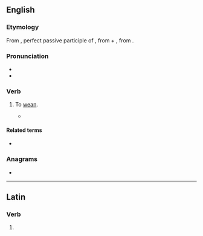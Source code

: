 ==English==

===Etymology===
From {{der|en|la|ablactātus}}, perfect passive participle of {{m|la|ablactō||wean}}, from {{m|la|ab}} + {{m|la|lactō||suckle}}, from {{m|la|lac||milk}}.

===Pronunciation===
* {{IPA|en|/ˌæblækˈteɪt/}}
* {{audio|en|LL-Q1860 (eng)-Vealhurl-ablacate.wav|Audio (UK)}}

===Verb===
{{en-verb}}

# {{lb|en|rare}} To [[wean]].
#* {{quote-book|en|title=Edible Medicinal And Non-Medicinal Plants|volume=4|author=T. K. Lim|passage=Clausenamide (p.o., consecutive days) increased the density of hippocampal synapses and the number of mossy nerve fibre buddings in '''ablactated''' mice and adult rats (Zhang et al. 2001).|year=2012}}

====Related terms====
* {{l|en|ablactation}}

===Anagrams===
* {{anagrams|en|a=aaabceltt|cabaletta}}

----

==Latin==

===Verb===
{{la-verb-form|ablactāte}}

# {{inflection of|la|ablactō||2|p|pres|actv|impr}}